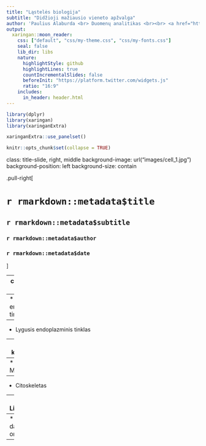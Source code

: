 ```yaml
---
title: "Ląstelės biologija"
subtitle: "Didžioji mažiausio vieneto apžvalga"
author: 'Paulius Alaburda <br> Duomenų analitikas <br><br> <a href="https://github.com/Alaburda"><i class="fa fa-github fa-fw"></i>&nbsp; Alaburda</a><br> <a href="https://twitter.com/p_alab"> <i class="fa fa-twitter fa-fw"></i>&nbsp; @p_alab</a><br> <a href="mailto:info@statistikas.lt"><i class="fa fa-paper-plane fa-fw"></i>&nbsp; info@statistikas.lt</a><br>'
output:
  xaringan::moon_reader:
    css: ["default", "css/my-theme.css", "css/my-fonts.css"]
    seal: false
    lib_dir: libs
    nature:
      highlightStyle: github
      highlightLines: true
      countIncrementalSlides: false
      beforeInit: "https://platform.twitter.com/widgets.js"
      ratio: "16:9"  
    includes:
      in_header: header.html  
---
```


```r

library(dplyr)
library(xaringan)
library(xaringanExtra)

xaringanExtra::use_panelset()

knitr::opts_chunk$set(collapse = TRUE)

```

class: title-slide, right, middle
background-image: url("images/cell_1.jpg")
background-position: left
background-size: contain

.pull-right[

# `r rmarkdown::metadata$title`

## `r rmarkdown::metadata$subtitle`

### `r rmarkdown::metadata$author`

### `r rmarkdown::metadata$date`
]

---
class: center, middle

# Ląstelės organelės

* Branduolys

--
* Šiurkštusis endoplazminis tinklas

--
* Lygusis endoplazminis tinklas

--
* Goldžio kompleksas

--
* Mitochondrija

--
* Citoskeletas

--
* Lizosomos

--
* ir dar daug kitų organelių!

---
